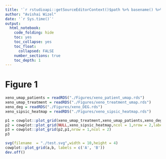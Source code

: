 ```yaml
---
title: '`r rstudioapi::getSourceEditorContext()$path %>% basename() %>% gsub(pattern = "\\.Rmd",replacement = "")`' 
author: "Avishai Wizel"
date: '`r Sys.time()`'
output: 
  html_notebook: 
    code_folding: hide
    toc: yes
    toc_collapse: yes
    toc_float: 
      collapsed: FALSE
    number_sections: true
    toc_depth: 1
---
```




# Figure 1


```r
xeno_umap_patients = readRDS("./Figures/xeno_patient_umap.rds")
xeno_umap_treatment = readRDS("./Figures/xeno_treatment_umap.rds")
xeno_deg = readRDS("./Figures/xeno_DEG.rds")
xeno_sipsic_heatmap = readRDS("./Figures/xeno_sipsic_heatmap.rds")

```


```r
p1 = cowplot::plot_grid(xeno_umap_treatment,xeno_umap_patients,xeno_deg,ncol = 1,nrow = 3,labels = c("B","C","E"))
p2 = cowplot::plot_grid(NULL,xeno_sipsic_heatmap,ncol = 1,nrow = 2,labels = c("A","D"))
p3 = cowplot::plot_grid(p2,p1,nrow = 1,ncol = 2)
p3
```


```r
svg(filename  = "./test.svg",width = 10,height = 4)
cowplot::plot_grid(a,b, labels = c('A', 'B'))
dev.off()
```

